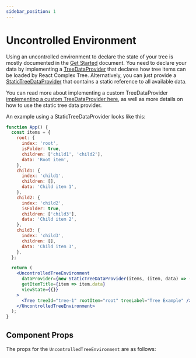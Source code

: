 ```yaml
---
sidebar_position: 1
---
```



# Uncontrolled Environment

Using an uncontrolled environment to declare the state of your tree is mostly documented in
the [Get Started](/docs/getstarted) document. You need to declare your data by implementing
a [TreeDataProvider](/docs/api/interfaces/TreeDataProvider) that declares how tree items
can be loaded by React Complex Tree. Alternatively, you can just provide a
[StaticTreeDataProvider](/docs/api/classes/StaticTreeDataProvider) that contains a static
reference to all available data.

You can read more about implementing a custom TreeDataProvider
[implementing a custom TreeDataProvider here](/docs/guides/custom-data-provider), as well as
more details on how to use the static tree data provider.

An example using a StaticTreeDataProvider looks like this:

```jsx live
function App() {
  const items = {
    root: {
      index: 'root',
      isFolder: true,
      children: ['child1', 'child2'],
      data: 'Root item',
    },
    child1: {
      index: 'child1',
      children: [],
      data: 'Child item 1',
    },
    child2: {
      index: 'child2',
      isFolder: true,
      children: ['child3'],
      data: 'Child item 2',
    },
    child3: {
      index: 'child3',
      children: [],
      data: 'Child item 3',
    },
  };

  return (
    <UncontrolledTreeEnvironment
      dataProvider={new StaticTreeDataProvider(items, (item, data) => ({ ...item, data }))}
      getItemTitle={item => item.data}
      viewState={{}}
    >
      <Tree treeId="tree-1" rootItem="root" treeLabel="Tree Example" />
    </UncontrolledTreeEnvironment>
  );
}
```

## Component Props

The props for the `UncontrolledTreeEnvironment` are as follows:

<PropTable name="UncontrolledTreeEnvironment" />
